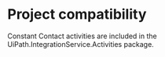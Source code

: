 ﻿# Project compatibility

Constant Contact activities are included in the
                UiPath.IntegrationService.Activities package.




|  |
| ---
